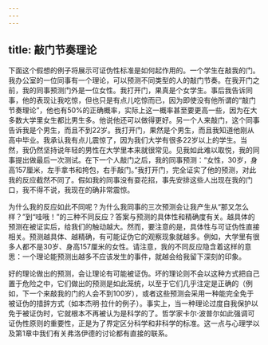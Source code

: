 ```yaml
---
---
---
```

title: 敲门节奏理论
---




下面这个假想的例子将展示可证伪性标准是如何起作用的。一个学生在敲我的门。我办公室的一位同事有一个理论，可以预测不同类型的人的敲门节奏。在我开门之前，我的同事预测门外是一位女性。我打开门，果真是个女学生。事后我告诉同事，他的表现让我吃惊，但也只是有点儿吃惊而已，因为即使没有他所谓的“敲门节奏理论”，他也有50%的正确概率，实际上这一概率甚至要更高一些，因为在大多数大学里女生都比男生多。他说他还可以做得更好。另一个人来敲门，这个同事告诉我是个男生，而且不到22岁。我打开门，果然是个男生，而且我知道他刚从高中毕业。我承认我有点儿震惊了，因为我们大学有很多22岁以上的学生。当然，我仍然坚持说年轻的男性在大学里本来就很常见。见我如此难以取悦，我的同事提出做最后一次测试。在下一个人敲门之后，我的同事预测：“女性，30岁，身高157厘米，左手拿书和挎包，右手敲门。”我打开门，完全证实了他的预测，对此我的反应截然不同了。假如我的同事没有耍花招，事先安排这些人出现在我的门口，我不得不说，我现在的确非常震惊。

为什么我的反应如此不同呢？为什么我同事的三次预测会让我产生从“那又怎么样？”到“哇哦！”的三种不同反应？答案与预测的具体性和精确度有关。越具体的预测在被证实后，给我们的触动越大。然而，要注意的是，具体性与可证伪性直接相关。预测越具体、越精确，有可能证伪它的观察现象就越多。例如，大学里有很多人都不是30岁、身高157厘米的女性。请注意，我的不同反应隐含着这样的意思：一个理论能预测出越多不应该发生的事件，就越会给我留下深刻的印象。

好的理论做出的预测，会让理论有可能被证伪。坏的理论则不会以这种方式把自己置于危险之中，它们做出的预测是如此笼统，以至于它们几乎注定是正确的（例如，下一个来敲我的门的人会不到100岁），或者这些预测会采用一种能完全免于被证伪的措辞方式（如本杰明·拉什的例子）。事实上，当一种理论过度自我保护以免于被证伪时，它就根本不再被认为是科学的了。哲学家卡尔·波普尔如此强调可证伪性原则的重要性，正是为了界定区分科学和非科学的标准。这一点与心理学以及第1章中我们有关弗洛伊德的讨论都有直接的联系。